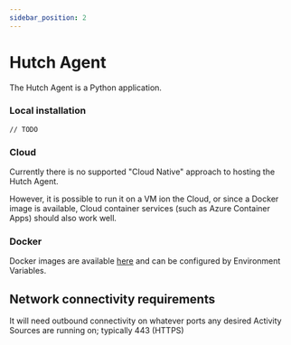 ```yaml
---
sidebar_position: 2
---
```



# Hutch Agent

<SectionUnderConstruction />

The Hutch Agent is a Python application.

### Local installation

    // TODO

### Cloud

Currently there is no supported "Cloud Native" approach to hosting the Hutch Agent.

However, it is possible to run it on a VM ion the Cloud, or since a Docker image is available, Cloud container services (such as Azure Container Apps) should also work well.

### Docker

Docker images are available [here](https://github.com/hdruk/hutch/pkgs/container/hutch%2Fagent) and can be configured by Environment Variables.

## Network connectivity requirements

It will need outbound connectivity on whatever ports any desired Activity Sources are running on; typically 443 (HTTPS)
